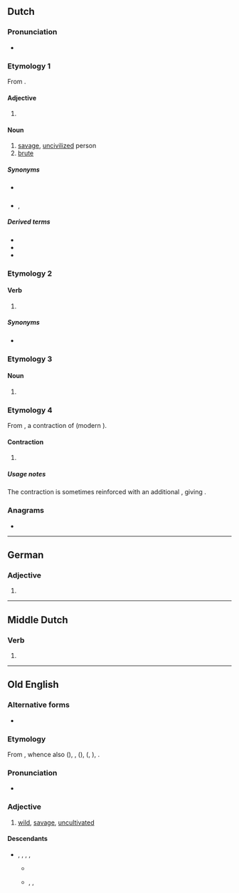 {{also|Wilde}}
==Dutch==

===Pronunciation===
* {{audio|Nl-wilde.ogg|Audio|lang=nl}}

===Etymology 1===
From {{m|nl|wild}}.

====Adjective====
{{head|nl|adjective form}}

# {{nl-adj form of|infl|wild}}

====Noun====
{{nl-noun-adj}}

# [[savage]], [[uncivilized]] person
# [[brute]]

=====Synonyms=====
* {{sense|savage}} {{l|nl|wildeman}}
* {{sense|brute}} {{l|nl|bruut}}, {{l|nl|woesteling}}

=====Derived terms=====
* {{l|nl|halve wilde}}
* {{l|nl|wildenhorde}}
* {{l|nl|wildenras}}

===Etymology 2===

====Verb====
{{head|nl|verb form}}

# {{nl-verb form of|n=sg|t=past|m=ind+subj|willen}}

=====Synonyms=====
* {{l|nl|wou}}

===Etymology 3===

====Noun====
{{nl-noun|f|-|-}}

# {{alternative form of|weelde|lang=nl}}

===Etymology 4===
From {{inh|nl|dum|wildi}}, a contraction of {{m|dum|[[wilt]] [[gi]]}} (modern {{m|nl|[[wilt]] [[gij]]}}).

====Contraction====
{{head|nl|contraction}}

# {{lb|nl|Brabantian}} {{contraction of|[[wilt]] [[gij]]|lang=nl}}

=====Usage notes=====
The contraction is sometimes reinforced with an additional {{m|nl|gij}}, giving {{m|nl||wilde gij}}.

===Anagrams===
* {{l|nl|dweil}}

----

==German==

===Adjective===
{{head|de|adjective form}}

# {{inflection of|de|wild||str//mix|nom//acc|f|s|;|str|nom//acc|p|;|wk|nom|all-gender|s|;|wk|acc|f//n|s}}

----

==Middle Dutch==

===Verb===
{{head|dum|verb form}}

# {{inflection of|dum|willen||1//3|s|past|indc//subj}}

----

==Old English==

===Alternative forms===
* {{alter|ang|ƿilde}}

===Etymology===
From {{inh|ang|gem-pro|*wilþijaz}}, whence also {{cog|ofs|wild}} ({{cog|fy|wyld}}), {{cog|osx|wildi}}, {{cog|goh|wildi}} ({{cog|de|wild}}), {{cog|non|villr}} ({{cog|no|vill}}, {{cog|is|villtur}}), {{cog|got|𐍅𐌹𐌻𐌸𐌴𐌹𐍃}}.

===Pronunciation===
* {{IPA|/ˈwilde/|lang=ang}}

===Adjective===
{{ang-adj}}

# [[wild]], [[savage]], [[uncultivated]]

====Descendants====
* {{desc|enm|wild}}, {{l|enm|wilde}}, {{l|enm|wielde}}, {{l|enm|wille}}, {{l|enm|will}}
** {{desc|en|wild}}
** {{desc|sco|wylde}}, {{l|sco|wild}}, {{l|sco|wile}}